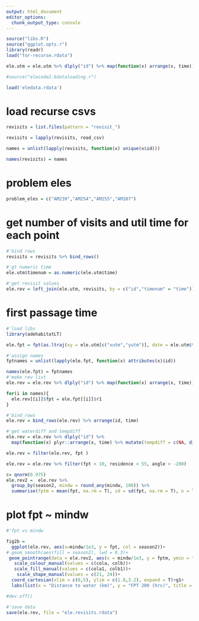 ```yaml
---
output: html_document
editor_options: 
  chunk_output_type: console
---
```


```r
source("libs.R")
source("ggplot.opts.r")
library(readr)
load("for-recurse.rdata")

ele.utm = ele.utm %>% dlply("id") %>% map(function(x) arrange(x, time)) %>% bind_rows() %>% plyr::arrange(id, time)

#source("elecode2.6dataloading.r")

load('eledata.rdata')
```


# load recurse csvs

```r
revisits = list.files(pattern = "revisit_")

revisits = lapply(revisits, read_csv)
```

```r
names = unlist(lapply(revisits, function(x) unique(x$id)))

names(revisits) = names
```

# problem eles
```r
problem_eles = c("AM239","AM254","AM255","AM107")
```

# get number of visits and util time for each point

```r
#'bind rows
revisits = revisits %>% bind_rows()

#'gt numeric time
ele.utm$timenum = as.numeric(ele.utm$time)

#'get revisit values
ele.rev = left_join(ele.utm, revisits, by = c("id","timenum" = "time"))
```

# first passage time

```r
#'load libs
library(adehabitatLT)

ele.fpt = fpt(as.ltraj(xy = ele.utm[c("xutm","yutm")], date = ele.utm$time, id = ele.utm$id, proj4string = CRS("+proj=utm +zone=36 +south +datum=WGS84 +units=m +no_defs")), r = 200, units="hours")

#'assign names
fptnames = unlist(lapply(ele.fpt, function(x) attributes(x)$id))

names(ele.fpt) = fptnames
#'make rev list
ele.rev = ele.rev %>% dlply("id") %>% map(function(x) arrange(x, time))

for(i in names){
  ele.rev[[i]]$fpt = ele.fpt[[i]]$r1
}

#'bind_rows
ele.rev = bind_rows(ele.rev) %>% arrange(id, time)

#'get waterdiff and tempdiff
ele.rev = ele.rev %>% dlply("id") %>% 
  map(function(x) plyr::arrange(x, time) %>% mutate(tempdiff = c(NA, diff(temp, lag = 1)), waterdiff = c(diff(mindw, lag = 1), NA))) %>% bind_rows()

ele.rev = filter(ele.rev, fpt )
```

```r
ele.rev = ele.rev %>% filter(fpt < 10, residence < 55, angle > -200)

c= qnorm(0.975)
ele.rev2 =  ele.rev %>% 
  group_by(season2, mindw = round_any(mindw, 100)) %>% 
  summarise(fptm = mean(fpt, na.rm = T), sd = sd(fpt, na.rm = T), n = length(fpt)) %>% mutate(ci = c*sd/sqrt(n))

```

# plot fpt ~ mindw

```r
#'fpt vs mindw

fig2b = 
  ggplot(ele.rev, aes(x=mindw/1e3, y = fpt, col = season2))+
# geom_smooth(aes(fill = season2), lwd = 0.3)+
 geom_pointrange(data = ele.rev2, aes(x = mindw/1e3, y = fptm, ymin = fptm - ci, ymax = fptm+ci, col = season2, shape = season2), fill = "white", fatten = 7, stroke = 0.7, position = position_dodge(width = 0.2),lwd = 0.2, lty = 1)+
   scale_colour_manual(values = c(cola, colb))+
   scale_fill_manual(values = c(cola1, colb1))+
    scale_shape_manual(values = c(21, 24))+
  coord_cartesian(xlim = c(0,5), ylim = c(1.8,3.2), expand = T)+g1+
  labs(list(x = "Distance to water (km)", y = "FPT 200 (hrs)", title = "(b)"))

#dev.off()
```

```r
#'save data
save(ele.rev, file = "ele.revisits.rdata")
```